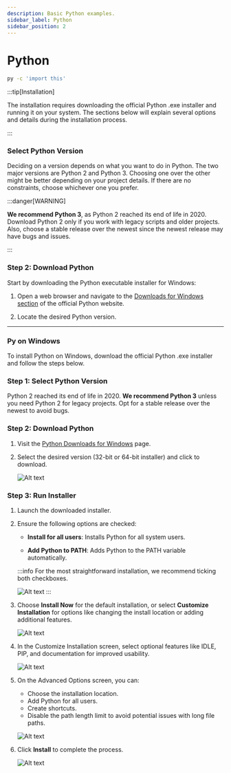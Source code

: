 ```yaml
---
description: Basic Python examples.
sidebar_label: Python
sidebar_position: 2
---
```






# Python

```sh
py -c 'import this'
```


:::tip[Installation]

The installation requires downloading the official Python .exe installer and running it on your system. The sections below will explain several options and details during the installation process.

:::


### Select Python Version
Deciding on a version depends on what you want to do in Python. The two major versions are Python 2 and Python 3. Choosing one over the other might be better depending on your project details. If there are no constraints, choose whichever one you prefer.

:::danger[WARNING]

**We recommend Python 3**, as Python 2 reached its end of life in 2020. Download Python 2 only if you work with legacy scripts and older projects. Also, choose a stable release over the newest since the newest release may have bugs and issues.

:::

### Step 2: Download Python
Start by downloading the Python executable installer for Windows:

1. Open a web browser and navigate to the [Downloads for Windows section](https://www.python.org/downloads/windows/) of the official Python website.

2. Locate the desired Python version.

---

### Py on Windows

To install Python on Windows, download the official Python .exe installer and follow the steps below.

### Step 1: Select Python Version
Python 2 reached its end of life in 2020. **We recommend Python 3** unless you need Python 2 for legacy projects. Opt for a stable release over the newest to avoid bugs.

### Step 2: Download Python
1. Visit the [Python Downloads for Windows](https://www.python.org/downloads/windows/) page.
2. Select the desired version (32-bit or 64-bit installer) and click to download.


    ![Alt text](/img/guides/python-install-1.png)

### Step 3: Run Installer
1. Launch the downloaded installer.
2. Ensure the following options are checked:

   - **Install for all users**: Installs Python for all system users.
   
   - **Add Python to PATH**: Adds Python to the PATH variable automatically.
   
   :::info
   For the most straightforward installation, we recommend ticking both checkboxes.

      ![Alt text](/img/guides/python-install-2.png)
   :::
   


3. Choose **Install Now** for the default installation, or select **Customize Installation** for options like changing the install location or adding additional features.

    ![Alt text](/img/guides/python-install-3.png)

4. In the Customize Installation screen, select optional features like IDLE, PIP, and documentation for improved usability.

    ![Alt text](/img/guides/python-install-4.png)

5. On the Advanced Options screen, you can:
   - Choose the installation location.
   - Add Python for all users.
   - Create shortcuts.
   - Disable the path length limit to avoid potential issues with long file paths.
   
   ![Alt text](https://imgur.com/ihDdahM.png)

6. Click **Install** to complete the process.

    ![Alt text](https://imgur.com/AYhWm0K.png)

